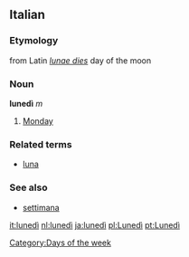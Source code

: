 ==Italian==
===Etymology===
from Latin ''[[lunae dies]]'' day of the moon
===Noun===
'''lunedì''' ''m''

# [[Monday]]

===Related terms===
*[[luna]]

===See also===
*[[settimana]]

[[Category:Days of the week]]

[[it:lunedì]]
[[nl:lunedì]]
[[ja:lunedì]]
[[pl:Lunedì]]
[[pt:Lunedì]]